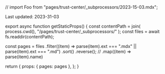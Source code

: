 // import Foo from "pages/trust-center/_subprocessors/2023-15-03.mdx";

Last updated: 2023-31-03

<TranscludeSelector pages={props.pages} />

export async function getStaticProps() {
  const contentPath = join(
    process.cwd(),
    "/pages/trust-center/_subprocessors/"
  );
  const files = await fs.readdir(contentPath);

const pages = files
.filter((item) => parse(item).ext === ".mdx" || parse(item).ext === ".md")
.sort()
.reverse();
// .map((item) => parse(item).name)

return {
props: { pages: pages },
};
}
